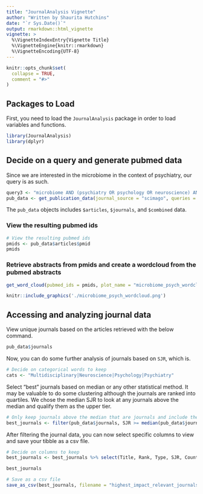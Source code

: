 ```yaml
---
title: "JournalAnalysis Vignette"
author: "Written by Shaurita Hutchins"
date: "`r Sys.Date()`"
output: rmarkdown::html_vignette
vignette: >
  %\VignetteIndexEntry{Vignette Title}
  %\VignetteEngine{knitr::rmarkdown}
  %\VignetteEncoding{UTF-8}
---
```


```r
knitr::opts_chunk$set(
  collapse = TRUE,
  comment = "#>"
)
```

## Packages to Load

First, you need to load the `JournalAnalysis` package in order to load variables and functions. 

```r
library(JournalAnalysis)
library(dplyr)
```
## Decide on a query and generate pubmed data

Since we are interested in the microbiome in the context of psychiatry, our query is as such.

```r
query3 <- "microbiome AND (psychiatry OR psychology OR neuroscience) AND (rhesus OR macaque or human or stress or monkey) AND (NOT ecology)"
pub_data <- get_publication_data(journal_source = "scimago", queries = query3, limit = 30000, min_citations = 5)
```

The `pub_data` objects includes `$articles`, `$journals`, and `$combined` data.

### View the resulting pubmed ids
```r
# View the resulting pubmed ids
pmids <- pub_data$articles$pmid
pmids
```
### Retrieve abstracts from pmids and create a wordcloud from the pubmed abstracts

```r
get_word_cloud(pubmed_ids = pmids, plot_name = "microbiome_psych_wordcloud.png")

knitr::include_graphics('./microbiome_psych_wordcloud.png')
```

## Accessing and analyzing journal data

View unique journals based on the articles retrieved with the below command.

```r
pub_data$journals
```

Now, you can do some further analysis of journals based on `SJR`, which is.

```r
# Decide on categorical words to keep
cats <- "Multidisciplinary|Neuroscience|Psychology|Psychiatry"
```

Select "best" journals based on median or any other statistical method. It may be valuable to do some clustering although the journals are ranked into quartiles. We chose the median SJR to look at any journals above the median and qualify them as the upper tier.

```r
# Only keep journals above the median that are journals and include the categories above.
best_journals <- filter(pub_data$journals, SJR >= median(pub_data$journals$SJR) & grepl(cats, Categories) & Type == "journal")
```

After filtering the journal data, you can now select specific columns to view and save your tibble as a csv file.
```r
# Decide on columns to keep
best_journals <- best_journals %>% select(Title, Rank, Type, SJR, Country, Categories)

best_journals

# Save as a csv file
save_as_csv(best_journals, filename = "highest_impact_relevant_journals")
```